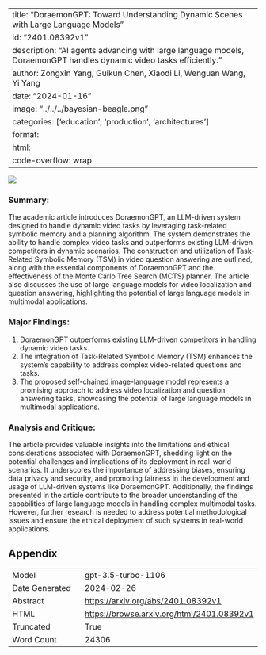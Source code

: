
---
title: "DoraemonGPT: Toward Understanding Dynamic Scenes with Large Language Models"
id: "2401.08392v1"
description: "AI agents advancing with large language models, DoraemonGPT handles dynamic video tasks efficiently."
author: Zongxin Yang, Guikun Chen, Xiaodi Li, Wenguan Wang, Yi Yang
date: "2024-01-16"
image: "../../../bayesian-beagle.png"
categories: ['education', 'production', 'architectures']
format:
  html:
    code-overflow: wrap
---

![](../../../bayesian-beagle.png)

### Summary:

The academic article introduces DoraemonGPT, an LLM-driven system designed to handle dynamic video tasks by leveraging task-related symbolic memory and a planning algorithm. The system demonstrates the ability to handle complex video tasks and outperforms existing LLM-driven competitors in dynamic scenarios. The construction and utilization of Task-Related Symbolic Memory (TSM) in video question answering are outlined, along with the essential components of DoraemonGPT and the effectiveness of the Monte Carlo Tree Search (MCTS) planner. The article also discusses the use of large language models for video localization and question answering, highlighting the potential of large language models in multimodal applications.

### Major Findings:
1. DoraemonGPT outperforms existing LLM-driven competitors in handling dynamic video tasks.
2. The integration of Task-Related Symbolic Memory (TSM) enhances the system's capability to address complex video-related questions and tasks.
3. The proposed self-chained image-language model represents a promising approach to address video localization and question answering tasks, showcasing the potential of large language models in multimodal applications.

### Analysis and Critique:
The article provides valuable insights into the limitations and ethical considerations associated with DoraemonGPT, shedding light on the potential challenges and implications of its deployment in real-world scenarios. It underscores the importance of addressing biases, ensuring data privacy and security, and promoting fairness in the development and usage of LLM-driven systems like DoraemonGPT. Additionally, the findings presented in the article contribute to the broader understanding of the capabilities of large language models in handling complex multimodal tasks. However, further research is needed to address potential methodological issues and ensure the ethical deployment of such systems in real-world applications.

## Appendix

|          |          |
|----------|----------|
| Model     | gpt-3.5-turbo-1106       |
| Date Generated     | 2024-02-26       |
| Abstract | [https://arxiv.org/abs/2401.08392v1](https://arxiv.org/abs/2401.08392v1)        |
| HTML     | [https://browse.arxiv.org/html/2401.08392v1](https://browse.arxiv.org/html/2401.08392v1)       |
| Truncated       | True       |
| Word Count       | 24306       |